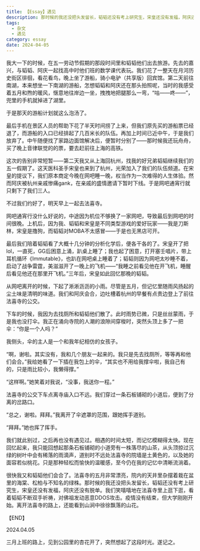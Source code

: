 ```yaml
---
title: 【Essay】遇见
description: 那时候的我还没把头发留长，韬韬还没有考上研究生，宋皇还没有发福，阿庆还没有脱单。我们笑嘻嘻地在法喜寺里上逛下逛，看着韬韬不断双手祈祷，对佛祖发动恶意DDOS攻击。疫情没有结束，但大学刚刚开始。离开法喜寺的路上，还能看到山涧中徐徐飘落的山花。
tags:
  - 杂文
  - 遇见
category: essay
date: 2024-04-05
---
```

我大一下的时候，在五一劳动节假期的那段时间里和韬韬他们出去旅游。先去的嘉兴，与韬韬、阿庆一起找高中时他们班的数学课代表玩。我们花了一整天在月河历史街区徘徊，看花看鸟，晚上坐了游船，骑小电驴（共享版）回宾馆。第二天前往南湖，本来想坐一下南湖的游船，怎想韬韬和阿庆还在那头拍照呢，当时的我感受着五月和煦的暖风，惬意地往岸边一坐，拽拽地把腿那么一弯，“咕——咚——”，兜里的手机就掉进了湖里。

于是那天的游船计划就这么泡汤了。

最后手机在景区人员的帮助下花了半天时间捞了上来，但我们原先买的游船票已经退了，而游船的入口已经排起了几百米长的队伍。再加上时间已近中午，于是我们放弃了。中午随便找了家路边面馆解决后，便暂时分别了——那时候我还玩舟舟，买了晚上音律联觉的的票，要去赶前往上海的高铁。

这次的告别非常短暂——第二天我又从上海回杭州，找我的好兄弟韬韬继续我们的五一假期了。这天医科圣手宋皇也来到了杭州，光荣加入了我们的队伍频道。在宋皇的提议下，我们原本商定今晚在网吧睡一晚，权当作为一次难得的人生体验。然而阿庆被杭州亲戚惨痛gank，在亲戚的盛情邀请下暂时下线。于是网吧通宵行就只剩下了我们三人。

不过我们约好了，明天早上一起去法喜寺。

网吧通宵行没什么好说的，中途因为机位不够换了一家网吧，导致最后到网吧的时间很晚。上机后，因为我、韬韬和宋皇是不同类型游戏的爱好玩家——我是刀斯林，宋皇是撸狗，而韬韬对MOBA不太感冒——于是也无黑店可开。

最后我们陪着韬韬看了大概十几分钟的分析化学后，便各干各的了。宋皇开了把lol，一直死，GG后困意上涌，趴桌上睡了；我也起了困意，打开塞壬唱片，带上耳机循环《Immutable》，也趴在网吧桌上睡着了；韬韬则因为网吧太吵睡不着，启动了战争雷霆，美滋滋开了一晚上的飞机——“我睡之前看见他在开飞机，睡醒后看见他还在那里开飞机。”三年后，宋皇如此回忆那晚的韬韬。

从网吧离开的时候，下起了淅淅沥沥的小雨。尽管是五月，但记忆里随雨风扬起的尘土味是清明的味道。我们和阿庆会合，边吐槽着杭州的早餐有点贵边登上了前往法喜寺的公交。

下车的时候，我因为去找厕所和韬韬他们散了。此时雨势已微，只是丝丝蒙雨，于是我也没打伞。我正在涌向寺院的人潮的浪隙间穿梭时，突然头顶上多了一把伞：“你是一个人吗？”

我侧头，伞的主人是一个和我年纪相仿的女孩子。

“啊，谢啦。其实没有，我和几个朋友一起来的。我只是先去找厕所，等等再和他们会合。”我给她看了一下插在我包上的伞，“其实也不用给我撑伞啦，我自己有的，只是雨比较小，我懒得撑。”

“这样啊。”她笑着对我说，“没事，我送你一程。”

法喜寺的公交下车点离寺庙入口不远。我们穿过一条石板铺砌的小道后，便到了分离的岔路口。

“总之，谢啦。拜拜。”我离开了伞遮罩的范围，跟她挥手道别。

“拜拜。”她也挥了挥手。

我们就此别过，之后再也没有遇见过。相遇的时间太短，而记忆模糊得太快。现在回忆起来，我只能回想起那条石板铺砌的小道旁有一株落尽的山茶，从头顶掠过沉绿的树叶中会有稀落的雨滴声，道别时不远处法喜寺的院墙是土黄色的，以及她的面容若似桃花。只是那种轻松而愉快的温暖感，至今仍在我的记忆中清晰流淌着。

很快我又和韬韬他们会合了。法喜寺的五月非常漂亮，院内的天井里杂摆着栽在盆里的海棠、松柏与不知名的绿株。那时候的我还没把头发留长，韬韬还没有考上研究生，宋皇还没有发福，阿庆还没有脱单。我们笑嘻嘻地在法喜寺里上逛下逛，看着韬韬不断双手祈祷，对佛祖发动恶意DDOS攻击。疫情没有结束，但大学刚刚开始。离开法喜寺的路上，还能看到山涧中徐徐飘落的山花。

<div className="text-right">
【END】

2024.04.05

三月上班的路上，见到公园里的杏花开了，突然想起了这段时光。遂记之。
</div>